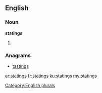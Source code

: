 ==English==

===Noun===
'''statings'''

# {{plural of|[[stating]]}}

===Anagrams===
* [[tastings#English|tastings]]

[[Category:English plurals]]

[[ar:statings]]
[[fr:statings]]
[[ku:statings]]
[[my:statings]]